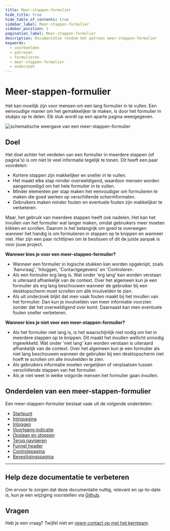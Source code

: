 ```yaml
---
title: Meer-stappen-formulier
hide_title: true
hide_table_of_contents: true
sidebar_label: Meer-stappen-formulier
sidebar_position: 1
pagination_label: Meer-stappen-formulier
description: Documentatie rondom het patroon meer-stappen-formulier
keywords:
  - voorbeelden
  - patronen
  - formulieren
  - meer-stappen-formulier
  - onderzoek
---
```



# Meer-stappen-formulier

Het kan moeilijk zijn voor mensen om een lang formulier in te vullen. Een eenvoudige manier om het gemakkelijker te maken, is door het formulier in stukjes op te delen. Elk stuk wordt op een aparte pagina weergegeven.

![schematische weergave van een meer-stappen-formulier](https://raw.githubusercontent.com/nl-design-system/documentatie/assets/voorbeeld_formulier_meer-stappen.png)

## Doel

Het doel achter het verdelen van een formulier in meerdere stappen (of pagina's) is om niet te veel informatie tegelijk te tonen. Dit heeft een paar voordelen:

* Kortere stappen zijn makkelijker en sneller in te vullen.
* Het maakt elke stap minder overweldigend, waardoor mensen worden aangemoedigd om het hele formulier in te vullen.
* Minder elementen per stap maken het eenvoudiger om formulieren te maken die goed werken op verschillende schermformaten.
* Gebruikers maken minder fouten en eventuele fouten zijn makkelijker te verbeteren.

Maar, het gebruik van meerdere stappen heeft ook nadelen. Het kan het invullen van het formulier wat langer maken, omdat gebruikers meer moeten klikken en scrollen. Daarom is het belangrijk om goed te overwegen wanneer het handig is om formulieren in stappen op te knippen en wanneer niet. Hier zijn een paar richtlijnen om te beslissen of dit de juiste aanpak is voor jouw project.

**Wanneer kies je voor een meer-stappen-formulier?**
* Wanneer een formulier in logische stukken kan worden opgeknipt, zoals 'Aanvraag', 'Inloggen, 'Contactgegevens' en 'Controleren.
* Als een formulier erg lang is. Wat onder 'erg lang' kan worden verstaan is uiteraard afhankelijk van de context. Over het algemeen kun je een formulier als erg lang beschouwen wanneer de gebruiker bij een desktopscherm moet scrollen om alle invulvelden te zien.
* Als uit onderzoek blijkt dat men vaak fouten maakt bij het invullen van het formulier. Dan kun je invulvelden van meer informatie voorzien zonder dat het overweldigend over komt. Daarnaast kan men eventuele fouten sneller verbeteren.

**Wanneer kies je niet voor een meer-stappen-formulier?**
* Als het formulier niet lang is, is het waarschijnlijk niet nodig om het in meerdere stappen op te knippen. Dit maakt het invullen wellicht onnodig ingewikkeld. Wat onder 'niet lang' kan worden verstaan is uiteraard afhankelijk van de context. Over het algemeen kun je een formulier als niet lang beschouwen wanneer de gebruiker bij een desktopscherm niet hoeft te scrollen om alle invulvelden te zien.
* Als gebruikers informatie moeten vergelijken of verplaatsen tussen verschillende stappen van het formulier.
* Als je niet weet in welke volgorde mensen het formulier gaan invullen.

## Onderdelen van een meer-stappen-formulier

Een meer-stappen-formulier bestaat vaak uit de volgende onderdelen:

* [Startpunt](startpunt.mdx)
* [Intropagina](intropagina.mdx)
* [Inloggen](inloggen.mdx)
* [Voortgang indicatie](voortgang-indicatie.mdx)
* [Opslaan en stoppen](opslaan-en-stoppen.mdx)
* [Terug navigeren](terug-navigeren.mdx)
* [Funnel header](funnel-header.mdx)
* [Controlepagina](controlepagina.mdx)
* [Bevestigingspagina](bevestigingspagina.mdx)

---

## Help deze documentatie te verbeteren

Om ervoor te zorgen dat deze documentatie nuttig, relevant en up-to-date is, kun je een wijziging voorstellen via [Github](https://github.com/nl-design-system/documentatie).

## Vragen

Heb je een vraag? Twijfel niet en [neem contact op met het kernteam](../../project/kernteam.mdx).
